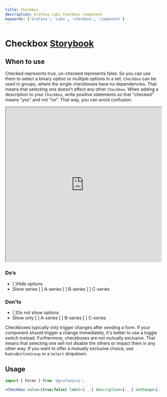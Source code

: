 ```yaml
---
title: Checkbox
description: Grafana Labs Checkbox component
keywords: ['Grafana', 'Labs', 'checkbox', 'component']
---
```



# Checkbox <Badge text='draft' color='orange'></Badge> <a href='https://developers.grafana.com/ui/latest/index.html?path=/story/forms-checkbox--basic' target='_blank' className='header-links'>Storybook <Icon name="external-link-alt"/> </a>

## When to use

Checked represents true, un-checked represents false. So you can use them to select a binary option or multiple options in a set. `Checkbox` can be used in groups, where the single checkboxes have no dependencies. That means that selecting one doesn’t affect any other `Checkbox`. When adding a description to your `Checkbox`, write positive statements so that "checked" means "yes" and not "no". That way, you can avoid confusion.

<iframe
  src="https://developers.grafana.com/ui/latest/index.html?path=/story/forms-checkbox--basic&full=1&shortcuts=false&singleStory=true"
  width="100%"
  height="500px"
></iframe>

### Do’s



* [ ]Hide options
* Show series [ ] A-series [ ] B-series [ ] C-series


### Don’ts



* [ ]Do not show options
* Show only [ ] A-series [ ] B-series [ ] C-series

Checkboxes typically only trigger changes after sending a form. If your component should trigger a change immediately, it's better to use a toggle switch instead. Furthermore, checkboxes are not mutually exclusive. That means that selecting one will not disable the others or impact them in any other way. If you want to offer a mutually exclusive choice, use `RadioButtonGroup` or a `Select` dropdown.

## Usage

```jsx
import { Forms } from '@grafana/ui';

<Checkbox value={true|false} label={...} description={...} onChange={...} />
```
